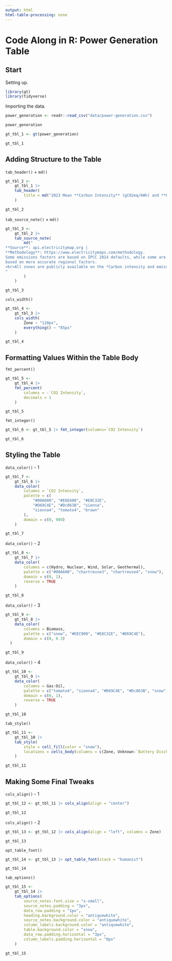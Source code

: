 ```yaml
---
output: html
html-table-processing: none
---
```


# Code Along in R: Power Generation Table

## Start

Setting up.

```r
library(gt)
library(tidyverse)
```

Importing the data.

```r
power_generation <- readr::read_csv("data/power-generation.csv")

power_generation
```

```r
gt_tbl_1 <- gt(power_generation)

gt_tbl_1
```

## Adding Structure to the Table

`tab_header()` + `md()`

```r
gt_tbl_2 <-
    gt_tbl_1 |>
    tab_header(
        title = md("2023 Mean **Carbon Intensity** (gCO2eq/kWh) and **Power Consumption** Breakdown (%)")
    )

gt_tbl_2
```

`tab_source_note()` + `md()`

```r
gt_tbl_3 <-
    gt_tbl_2 |>
    tab_source_note(
        md("
**Source**: api.electricitymap.org | 
**Methodology**: https://www.electricitymaps.com/methodology.
Some emissions factors are based on IPCC 2014 defaults, while some are
based on more accurate regional factors.
<br>All zones are publicly available on the *Carbon intensity and emission factors* tab via Google docs link
"
        )
    )

gt_tbl_3
```

`cols_width()`

```r
gt_tbl_4 <-
    gt_tbl_3 |>
    cols_width(
        Zone ~ "120px",
        everything() ~ "85px"
    ) 

gt_tbl_4
```

## Formatting Values Within the Table Body

`fmt_percent()`

```r
gt_tbl_5 <-
    gt_tbl_4 |>
    fmt_percent(
        columns = -`CO2 Intensity`,
        decimals = 1
    )

gt_tbl_5
```

`fmt_integer()`

```r
gt_tbl_6 <- gt_tbl_5 |> fmt_integer(columns=`CO2 Intensity`)

gt_tbl_6
```

## Styling the Table

`data_color()` - 1

```r
gt_tbl_7 <-
    gt_tbl_6 |>
    data_color(
        columns = `CO2 Intensity`,
        palette = c(
            "#00A600", "#E6E600", "#E8C32E",
            "#D69C4E", "#Dc863B", "sienna",
            "sienna4", "tomato4", "brown"
        ),
        domain = c(0, 900)
    )

gt_tbl_7
```

`data_color()` - 2

```r
gt_tbl_8 <-
    gt_tbl_7 |>
    data_color(
        columns = c(Hydro, Nuclear, Wind, Solar, Geothermal),
        palette = c("#00A600", "chartreuse3", "chartreuse4", "snow"),
        domain = c(0, 1),
        reverse = TRUE
    )

gt_tbl_8
```

`data_color()` - 3

```r
gt_tbl_9 <-
    gt_tbl_8 |>
    data_color(
        columns = Biomass,
        palette = c("snow", "#EEC900", "#E8C32E", "#D69C4E"),
        domain = c(0, 0.3)
  )

gt_tbl_9
```

`data_color()` - 4

```r
gt_tbl_10 <-
    gt_tbl_9 |>
    data_color(
        columns = Gas:Oil,
        palette = c("tomato4", "sienna4", "#D69C4E", "#Dc863B", "snow"),
        domain = c(0, 1),
        reverse = TRUE
    )

gt_tbl_10
```

`tab_style()`

```r
gt_tbl_11 <-
    gt_tbl_10 |>
    tab_style(
        style = cell_fill(color = "snow"),
        locations = cells_body(columns = c(Zone, Unknown:`Battery Discharge`))
    )

gt_tbl_11
```

## Making Some Final Tweaks

`cols_align()` - 1

```r
gt_tbl_12 <- gt_tbl_11 |> cols_align(align = "center")

gt_tbl_12
```

`cols_align()` - 2

```r
gt_tbl_13 <- gt_tbl_12 |> cols_align(align = "left", columns = Zone)

gt_tbl_13
```

`opt_table_font()`

```r
gt_tbl_14 <- gt_tbl_13 |> opt_table_font(stack = "humanist")

gt_tbl_14
```

`tab_options()`

```r
gt_tbl_15 <-
    gt_tbl_14 |>
    tab_options(
        source_notes.font.size = "x-small",
        source_notes.padding = "3px",
        data_row.padding = "1px",
        heading.background.color = "antiquewhite",
        source_notes.background.color = "antiquewhite",
        column_labels.background.color = "antiquewhite",
        table.background.color = "snow",
        data_row.padding.horizontal = "3px",
        column_labels.padding.horizontal = "0px"
    )

gt_tbl_15
```
